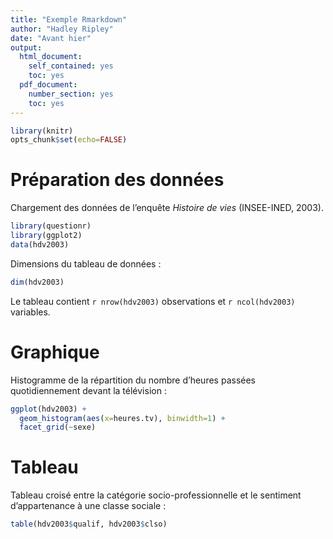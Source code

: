 ```yaml
---
title: "Exemple Rmarkdown"
author: "Hadley Ripley"
date: "Avant hier"
output:
  html_document:
    self_contained: yes
    toc: yes
  pdf_document:
    number_section: yes
    toc: yes
---
```


```r
library(knitr)
opts_chunk$set(echo=FALSE)
```



# Préparation des données

Chargement des données de l'enquête *Histoire de vies* (INSEE-INED, 2003).

```r
library(questionr)
library(ggplot2)
data(hdv2003)
```

Dimensions du tableau de données :

```r
dim(hdv2003)
```

Le tableau contient `r nrow(hdv2003)` observations et `r ncol(hdv2003)` variables.


# Graphique

Histogramme de la répartition du nombre d'heures passées quotidiennement devant la télévision :

```r
ggplot(hdv2003) + 
  geom_histogram(aes(x=heures.tv), binwidth=1) + 
  facet_grid(~sexe)
```


# Tableau

Tableau croisé entre la catégorie socio-professionnelle et le sentiment d'appartenance à une classe sociale :

```r
table(hdv2003$qualif, hdv2003$clso)
```
